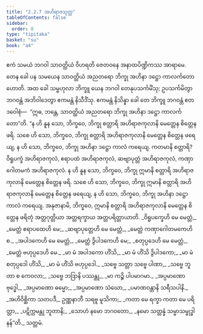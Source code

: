 ```yaml
---
title: "2.2.7 အဟိရာဇသုတ္တ"
tableOfContents: false
sidebar:
  order: 8
type: "tipitaka"
basket: "su"
book: "a4"
---
```



<DynamicBreadcrumb />

<Division number="67" book="a4">

<Paragraph number="489" book="a4">
ဧကံ သမယံ ဘဂဝါ သာဝတ္ထိယံ ဝိဟရတိ ဇေတဝနေ အနာထပိဏ္ဍိကဿ အာရာမေ. တေန ခေါ ပန သမယေန သာဝတ္ထိယံ အညတရော ဘိက္ခု အဟိနာ ဒဋ္ဌော ကာလင်္ကတော ဟောတိ. အထ ခေါ သမ္ဗဟုလာ ဘိက္ခူ ယေန ဘဂဝါ တေနုပသင်္ကမိံသု; ဥပသင်္ကမိတွာ ဘဂဝန္တံ အဘိဝါဒေတွာ ဧကမန္တံ နိသီဒိံသု. ဧကမန္တံ နိသိန္နာ ခေါ တေ ဘိက္ခူ ဘဂဝန္တံ ဧတဒဝေါစုံ—  “ဣဓ, ဘန္တေ, သာဝတ္ထိယံ အညတရော ဘိက္ခု အဟိနာ ဒဋ္ဌော ကာလင်္ကတော”တိ.
</Paragraph>

<Paragraph number="490" book="a4">
“န ဟိ နူန သော, ဘိက္ခဝေ, ဘိက္ခု စတ္တာရိ အဟိရာဇကုလာနိ မေတ္တေန စိတ္တေန ဖရိ. သစေ ဟိ သော, ဘိက္ခဝေ, ဘိက္ခု စတ္တာရိ အဟိရာဇကုလာနိ မေတ္တေန စိတ္တေန ဖရေယျ, န ဟိ သော, ဘိက္ခဝေ, ဘိက္ခု အဟိနာ ဒဋ္ဌော ကာလံ ကရေယျ.
</Paragraph>

<Paragraph number="491" book="a4">
ကတမာနိ စတ္တာရိ? ဝိရူပက္ခံ အဟိရာဇကုလံ, ဧရာပထံ အဟိရာဇကုလံ, ဆဗျာပုတ္တံ အဟိရာဇကုလံ, ကဏှာဂေါတမကံ အဟိရာဇကုလံ. န ဟိ နူန သော, ဘိက္ခဝေ, ဘိက္ခု ဣမာနိ စတ္တာရိ အဟိရာဇကုလာနိ မေတ္တေန စိတ္တေန ဖရိ. သစေ ဟိ သော, ဘိက္ခဝေ, ဘိက္ခု ဣမာနိ စတ္တာရိ အဟိရာဇကုလာနိ မေတ္တေန စိတ္တေန ဖရေယျ, န ဟိ သော, ဘိက္ခဝေ, ဘိက္ခု အဟိနာ ဒဋ္ဌော ကာလံ ကရေယျ.
</Paragraph>

<Paragraph number="492" book="a4">
အနုဇာနာမိ, ဘိက္ခဝေ, ဣမာနိ စတ္တာရိ အဟိရာဇကုလာနိ မေတ္တေန စိတ္တေန ဖရိတုံ အတ္တဂုတ္တိယာ အတ္တရက္ခာယ အတ္တပရိတ္တာယာတိ.
</Paragraph>

<Paragraph number="493" type="verses" book="a4">
_ဝိရူပက္ခေဟိ မေ မေတ္တံ,_  
_မေတ္တံ ဧရာပထေဟိ မေ;_  
_ဆဗျာပုတ္တေဟိ မေ မေတ္တံ,_  
_မေတ္တံ ကဏှာဂေါတမကေဟိ စ._  

</Paragraph>

<Paragraph number="494" type="verses" book="a4">
_အပါဒကေဟိ မေ မေတ္တံ,_  
_မေတ္တံ ဒွိပါဒကေဟိ မေ;_  
_စတုပ္ပဒေဟိ မေ မေတ္တံ,_  
_မေတ္တံ ဗဟုပ္ပဒေဟိ မေ._  

</Paragraph>

<Paragraph number="495" type="verses" book="a4">
_မာ မံ အပါဒကော ဟိံသိ,_  
_မာ မံ ဟိံသိ ဒွိပါဒကော;_  
_မာ မံ စတုပ္ပဒေါ ဟိံသိ,_  
_မာ မံ ဟိံသိ ဗဟုပ္ပဒေါ._  

</Paragraph>

<Paragraph number="496" type="verses" book="a4">
_သဗ္ဗေ သတ္တာ သဗ္ဗေ ပါဏာ,_  
_သဗ္ဗေ ဘူတာ စ ကေဝလာ;_  
_သဗ္ဗေ ဘဒြာနိ ပဿန္တု,_  
_မာ ကဉ္စိ ပါပမာဂမာ._  

</Paragraph>

<Paragraph number="497" type="verses" book="a4">
_အပ္ပမာဏော ဗုဒ္ဓေါ,_  
_အပ္ပမာဏော ဓမ္မော;_  
_အပ္ပမာဏော သံဃော,_  
_ပမာဏဝန္တာနိ သရီသပါနိ._  

</Paragraph>

<Paragraph number="498" type="verses" book="a4">
_အဟိဝိစ္ဆိကာ သတပဒီ,_  
ဥဏ္ဏနာဘီ သရဗူ မူသိကာ;_  
_ကတာ မေ ရက္ခာ ကတာ မေ ပရိတ္တာ,_  
_ပဋိက္ကမန္တု ဘူတာနိ;_  
_သောဟံ နမော ဘဂဝတော,_  
_နမော သတ္တန္နံ သမ္မာသမ္ဗုဒ္ဓါနန်”တိ._  


</Paragraph>
</Division>

<Paragraph number="499" type="center" book="a4">
သတ္တမံ.
</Paragraph>